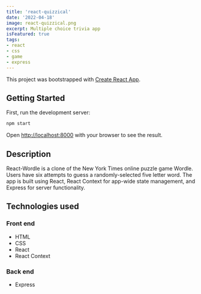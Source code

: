 ```yaml
---
title: 'react-quizzical'
date: '2022-04-18'
image: react-quizzical.png
excerpt: Multiple choice trivia app
isFeatured: true
tags:
- react
- css
- game
- express
---
```


This project was bootstrapped with [Create React App](https://github.com/facebook/create-react-app).

## Getting Started

First, run the development server:

```bash
npm start
```

Open [http://localhost:8000](http://localhost:8000) with your browser to see the result.

## Description

React-Wordle is a clone of the New York Times online puzzle game Wordle. Users have six attempts to guess a randomly-selected five letter word. The app is built using React, React Context for app-wide state management, and Express for server functionality.

## Technologies used

### Front end
- HTML
- CSS
- React
- React Context

### Back end
- Express